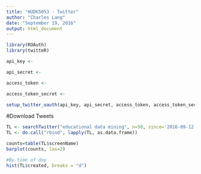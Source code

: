 ```yaml
---
title: "HUDK5053 - Twitter"
author: "Charles Lang"
date: "September 19, 2016"
output: html_document
---
```


```r
library(ROAuth)
library(twitteR)

api_key <- 

api_secret <- 

access_token <- 

access_token_secret <- 

setup_twitter_oauth(api_key, api_secret, access_token, access_token_secret)
```

#Download Tweets
```r
TL <- searchTwitter("educational data mining", n=50, since='2016-09-12', until='2016-09-20')
TL <- do.call("rbind", lapply(TL, as.data.frame))
```

```r
counts=table(TL$screenName)
barplot(counts, las=2)

#By time of day
hist(TL$created, breaks = "d")
```
